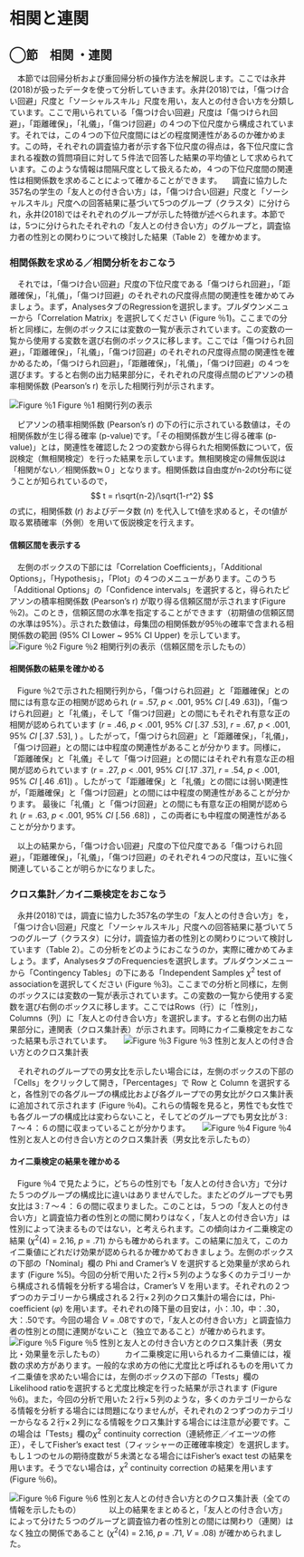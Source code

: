 # 相関と連関 {#correlation}
## ◯節　相関 ・連関
　本節では回帰分析および重回帰分析の操作方法を解説します。ここでは永井(2018)が扱ったデータを使って分析していきます。永井(2018)では，「傷つけ合い回避」尺度と「ソーシャルスキル」尺度を用い，友人との付き合い方を分類しています。ここで用いられている「傷つけ合い回避」尺度は「傷つけられ回避」，「距離確保」，「礼儀」，「傷つけ回避」の４つの下位尺度から構成されています。それでは，この４つの下位尺度間にはどの程度関連性があるのか確かめます。この時，それぞれの調査協力者が示す各下位尺度の得点は，各下位尺度に含まれる複数の質問項目に対して５件法で回答した結果の平均値として求められています。このような情報は間隔尺度として扱えるため，４つの下位尺度間の関連性は相関係数を求めることによって確かることができます。
　調査に協力した357名の学生の「友人との付き合い方」は，「傷つけ合い回避」尺度と「ソーシャルスキル」尺度への回答結果に基づいて5つのグループ（クラスタ）に分けられ，永井(2018)ではそれぞれのグループが示した特徴が述べられます。本節では，5つに分けられたそれぞれの「友人との付き合い方」のグループと，調査協力者の性別との関わりについて検討した結果（Table 2）を確かめます。
　

### 相関係数を求める／相関分析をおこなう 
　それでは，「傷つけ合い回避」尺度の下位尺度である「傷つけられ回避」，「距離確保」，「礼儀」，「傷つけ回避」のそれぞれの尺度得点間の関連性を確かめてみましょう。まず，AnalysesタブのRegressionを選択します。プルダウンメニューから「Correlation Matrix」を選択してください (Figure ％1)。ここまでの分析と同様に，左側のボックスには変数の一覧が表示されています。この変数の一覧から使用する変数を選び右側のボックスに移します。ここでは「傷つけられ回避」，「距離確保」，「礼儀」，「傷つけ回避」のそれぞれの尺度得点間の関連性を確かめるため，「傷つけられ回避」，「距離確保」，「礼儀」，「傷つけ回避」の４つを選びます。すると右側の出力結果部分に，それぞれの尺度得点間のピアソンの積率相関係数 (Pearson's r) を示した相関行列が示されます。

![Figure ％1](./img/04correl/Figure1.png)
Figure ％1 相関行列の表示  

　ピアソンの積率相関係数 (Pearson's r) の下の行に示されている数値は，その相関係数が生じ得る確率 (p-value)です。「その相関係数が生じ得る確率 (p-value)」とは，関連性を確認した２つの変数から得られた相関係数について，仮説検定（無相関検定）を行った結果を示しています。無相関検定の帰無仮説は「相関がない／相関係数≒０」となります。相関係数は自由度がn-2のt分布に従うことが知られているので， $$ t = r\sqrt{n-2}/\sqrt{1-r^2} $$ の式に，相関係数 (*r*) およびデータ数 (*n*) を代入してt値を求めると，そのt値が取る累積確率（外側）を用いて仮説検定を行えます。


#### 信頼区間を表示する 
　左側のボックスの下部には「Correlation Coefficients」，「Additional Options」，「Hypothesis」，「Plot」の４つのメニューがあります。このうち「Additional Options」の「Confidence intervals」を選択すると，得られたピアソンの積率相関係数 (Pearson's r) が取り得る信頼区間が示されます(Figure ％2)。このとき，信頼区間の水準を指定することができます（初期値の信頼区間の水準は95%）。示された数値は，母集団の相関係数が95％の確率で含まれる相関係数の範囲 (95% CI Lower ~ 95% CI Upper) を示しています。
　
![Figure ％2](./img/04correl/Figure2.png) 
Figure ％2 相関行列の表示（信頼区間を示したもの）  

#### 相関係数の結果を確かめる 
　Figure ％2で示された相関行列から，「傷つけられ回避」と「距離確保」との間には有意な正の相関が認められ (*r* = .57, *p* < .001, 95% *CI* [.49 .63])，「傷つけられ回避」と「礼儀」，そして「傷つけ回避」との間にもそれぞれ有意な正の相関が認められています (*r* = .46, *p* < .001, 95% *CI* [.37 .53], *r* = .67, *p* < .001, 95% *CI* [.37 .53], ) 。したがって，「傷つけられ回避」と「距離確保」，「礼儀」，「傷つけ回避」との間には中程度の関連性があることが分かります。同様に，「距離確保」と「礼儀」そして「傷つけ回避」との間にはそれぞれ有意な正の相関が認められています (*r* = .27, *p* < .001, 95% *CI* [.17 .37], *r* = .54, *p* < .001, 95% *CI* [.46 .61]) 。したがって「距離確保」と「礼儀」との間には弱い関連性が，「距離確保」と「傷つけ回避」との間には中程度の関連性があることが分かります。 最後に「礼儀」と「傷つけ回避」との間にも有意な正の相関が認められ (*r* = .63, *p* < .001, 95% *CI* [.56 .68]) ，この両者にも中程度の関連性があることが分かります。

　以上の結果から，「傷つけ合い回避」尺度の下位尺度である「傷つけられ回避」，「距離確保」，「礼儀」，「傷つけ回避」のそれぞれ４つの尺度は，互いに強く関連していることが明らかになりました。

### クロス集計／カイ二乗検定をおこなう 

　永井(2018)では，調査に協力した357名の学生の「友人との付き合い方」を，「傷つけ合い回避」尺度と「ソーシャルスキル」尺度への回答結果に基づいて５つのグループ（クラスタ）に分け，調査協力者の性別との関わりについて検討しています（Table 2）。この分析をどのようにおこなうのか，実際に確かめてみましょう。まず，AnalysesタブのFrequenciesを選択します。プルダウンメニューから「Contingency Tables」の下にある「Independent Samples *χ*<sup>2</sup> test of associationを選択してください (Figure ％3)。ここまでの分析と同様に，左側のボックスには変数の一覧が表示されています。この変数の一覧から使用する変数を選び右側のボックスに移します。ここではRows（行）に「性別」，Columns（列）に「友人との付き合い方」を選択します。すると右側の出力結果部分に，連関表（クロス集計表）が示されます。同時にカイ二乗検定をおこなった結果も示されています。
　
![Figure ％3](./img/04correl/Figure3.png) 
Figure ％3 性別と友人との付き合い方とのクロス集計表 

　それぞれのグループでの男女比を示したい場合には，左側のボックスの下部の「Cells」をクリックして開き，「Percentages」で Row と Column を選択すると，各性別での各グループの構成比および各グループでの男女比がクロス集計表に追加されて示されます (Figure ％4)。これらの情報を見ると，男性でも女性でも各グループの構成比は変わらないこと，そしてどのグループでも男女比が３:７～４：６の間に収まっていることが分かります。
　
![Figure ％4](./img/04correl/Figure4.png) 
Figure ％4 性別と友人との付き合い方とのクロス集計表（男女比を示したもの）

#### カイ二乗検定の結果を確かめる
　Figure ％4 で見たように，どちらの性別でも「友人との付き合い方」で分けた５つのグループの構成比に違いはありませんでした。またどのグループでも男女比は３:７～４：６の間に収まりました。このことは，５つの「友人との付き合い方」と調査協力者の性別との間に関わりはなく，「友人との付き合い方」は性別によって決まるものではない，と考えられます。この傾向はカイ二乗検定の結果 (*χ*<sup>2</sup>(4) = 2.16, *p* = .71) からも確かめられます。この結果に加えて，このカイ二乗値にどれだけ効果が認められるか確かめておきましょう。左側のボックスの下部の「Nominal」欄の Phi and Cramer's V を選択すると効果量が求められます (Figure %5)。今回の分析で用いた２行×５列のような多くのカテゴリーから構成される情報を分析する場合は，Cramer's V を用います。それぞれの２つずつのカテゴリーから構成される２行×２列のクロス集計の場合には，Phi-coefficient (*φ*) を用います。それぞれの降下量の目安は，小：.10，中：.30，大：.50です。今回の場合 *V* = .08ですので，「友人との付き合い方」と調査協力者の性別との間に連関がないこと（独立であること）が確かめられます。
　
![Figure ％5](./img/04correl/Figure5.png) 
Figure ％5 性別と友人との付き合い方とのクロス集計表（男女比・効果量を示したもの）
　
　カイ二乗検定に用いられるカイ二乗値には，複数の求め方があります。一般的な求め方の他に尤度比と呼ばれるものを用いてカイ二乗値を求めたい場合には，左側のボックスの下部の「Tests」欄のLikelihood ratioを選択すると尤度比検定を行った結果が示されます (Figure ％6)。また，今回の分析で用いた２行×５列のような，多くのカテゴリーからなる情報を分析する場合には問題になりませんが，それぞれの２つずつのカテゴリーからなる２行×２列になる情報をクロス集計する場合には注意が必要です。この場合は「Tests」欄の*χ*<sup>2</sup> continuity correction（連続修正／イエーツの修正），そしてFisher's exact test（フィッシャーの正確確率検定）を選択します。もし１つのセルの期待度数が５未満となる場合にはFisher's exact test の結果を用います。そうでない場合は，*χ*<sup>2</sup> continuity correction の結果を用います (Figure ％6)。

![Figure ％6](./img/04correl/Figure6.png) 
Figure ％6 性別と友人との付き合い方とのクロス集計表（全ての情報を示したもの）
　　
　以上の結果をまとめると，「友人との付き合い方」によって分けた５つのグループと調査協力者の性別との間には関わり（連関）はなく独立の関係であること (*χ*<sup>2</sup>(4) = 2.16, *p* = .71, *V* = .08) が確かめられました。